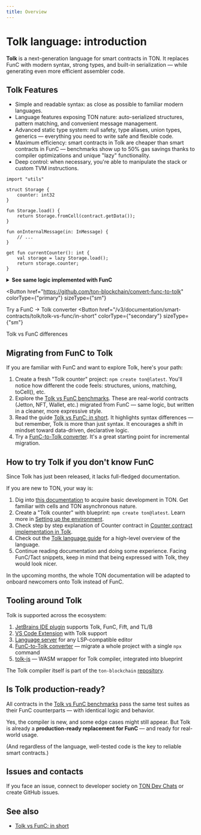 ```yaml
---
title: Overview
---
```



# Tolk language: introduction

**Tolk** is a next-generation language for smart contracts in TON.
It replaces FunC with modern syntax, strong types, and built-in serialization — while generating even more efficient assembler code.

## Tolk Features

* Simple and readable syntax: as close as possible to familiar modern languages.
* Language features exposing TON nature: auto-serialized structures, pattern matching, and convenient message management.
* Advanced static type system: null safety, type aliases, union types, generics — everything you need to write safe and flexible code.
* Maximum efficiency: smart contracts in Tolk are cheaper than smart contracts in FunC — benchmarks show up to 50% gas savings thanks to compiler optimizations and unique "lazy" functionality.
* Deep control: when necessary, you're able to manipulate the stack or custom TVM instructions.

```tolk
import "utils"

struct Storage {
    counter: int32
}

fun Storage.load() {
    return Storage.fromCell(contract.getData());
}

fun onInternalMessage(in: InMessage) {
    // ...
}

get fun currentCounter(): int {
    val storage = lazy Storage.load();
    return storage.counter;
}
```

<details>
  <summary><b>See same logic implemented with FunC</b></summary>

```func
#include "utils.fc";

global int ctx_counter;

int load_data() impure {
  slice cs = get_data().begin_parse();
  ctx_counter = cs~load_uint(32);
}

() recv_internal(int msg_value, cell msg_full, slice msg_body) impure {
  slice cs = msg_full.begin_parse();
  int flags = cs.load_uint(4);
  if (flags & 1) {
    return ();
  }
  ...
}

int currentCounter() method_id {
  load_data(); ;; fills global variables
  return ctx_counter;
}
```

</details>

<Button
  href="https://github.com/ton-blockchain/convert-func-to-tolk"
  colorType={"primary"}
  sizeType={"sm"}
>
  Try a FunC → Tolk converter
</Button>
<Button
  href="/v3/documentation/smart-contracts/tolk/tolk-vs-func/in-short"
  colorType={"secondary"}
  sizeType={"sm"}
>
  Tolk vs FunC differences
</Button>
<div style={{ height: "2em" }}></div>

## Migrating from FunC to Tolk

If you are familiar with FunC and want to explore Tolk, here's your path:

1. Create a fresh "Tolk counter" project: `npm create ton@latest`. You'll notice how different the code feels: structures, unions, matching, toCell(), etc.
2. Explore the [Tolk vs FunC benchmarks](https://github.com/ton-blockchain/tolk-bench). These are real-world contracts (Jetton, NFT, Wallet, etc.) migrated from FunC — same logic, but written in a cleaner, more expressive style.
3. Read the guide [Tolk vs FunC: in short](/v3/documentation/smart-contracts/tolk/tolk-vs-func/in-short). It highlights syntax differences — but remember, Tolk is more than just syntax. It encourages a shift in mindset toward data-driven, declarative logic.
4. Try a [FunC-to-Tolk converter](https://github.com/ton-blockchain/convert-func-to-tolk). It's a great starting point for incremental migration.

## How to try Tolk if you don't know FunC

Since Tolk has just been released, it lacks full-fledged documentation.

If you are new to TON, your way is:

1. Dig into [this documentation](/v3/documentation/smart-contracts/overview) to acquire basic development in TON. Get familiar with cells and TON asynchronous nature.
2. Create a "Tolk counter" with blueprint: `npm create ton@latest`. Learn more in [Setting up the environment](/v3/documentation/smart-contracts/tolk/environment-setup.mdx).
3. Check step by step explanation of Counter contract in [Counter contract implementation in Tolk](/v3/documentation/smart-contracts/tolk/counter-smart-contract.mdx).
4. Check out the [Tolk language guide](/v3/documentation/smart-contracts/tolk/language-guide.mdx) for a high-level overview of the language.
5. Continue reading documentation and doing some experience. Facing FunC/Tact snippets, keep in mind that being expressed with Tolk, they would look nicer.

In the upcoming months, the whole TON documentation will be adapted to onboard newcomers onto Tolk instead of FunC.

## Tooling around Tolk

Tolk is supported across the ecosystem:

1. [JetBrains IDE plugin](https://github.com/ton-blockchain/intellij-ton) supports Tolk, FunC, Fift, and TL/B
2. [VS Code Extension](https://github.com/ton-blockchain/ton-language-server) with Tolk support
3. [Language server](https://github.com/ton-blockchain/ton-language-server) for any LSP-compatible editor
4. [FunC-to-Tolk converter](https://github.com/ton-blockchain/convert-func-to-tolk) — migrate a whole project with a single `npx` command
5. [tolk-js](https://github.com/ton-blockchain/tolk-js) — WASM wrapper for Tolk compiler, integrated into blueprint

The Tolk compiler itself is part of the `ton-blockchain` [repository](https://github.com/ton-blockchain/ton).

## Is Tolk production-ready?

All contracts in the [Tolk vs FunC benchmarks](https://github.com/ton-blockchain/tolk-bench)
pass the same test suites as their FunC counterparts — with identical logic and behavior.

Yes, the compiler is new, and some edge cases might still appear.
But Tolk is already a **production-ready replacement for FunC** — and ready for real-world usage.

(And regardless of the language, well-tested code is the key to reliable smart contracts.)

## Issues and contacts

If you face an issue, connect to developer society on [TON Dev Chats](https://t.me/addlist/1r5Vcb8eljk5Yzcy) or create GitHub issues.

## See also

- [Tolk vs FunC: in short](/v3/documentation/smart-contracts/tolk/tolk-vs-func/in-short)

<Feedback />
